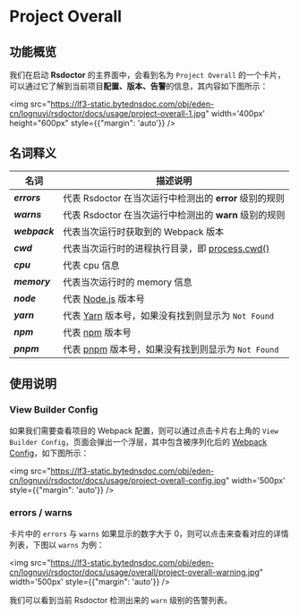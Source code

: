 # Project Overall

## 功能概览

我们在启动 **Rsdoctor** 的主界面中，会看到名为 `Project Overall` 的一个卡片，可以通过它了解到当前项目**配置、版本、告警**的信息，其内容如下图所示：

<img src="https://lf3-static.bytednsdoc.com/obj/eden-cn/lognuvj/rsdoctor/docs/usage/project-overall-1.jpg" width='400px' height="600px" style={{"margin": 'auto'}} />

## 名词释义

| 名词                  | 描述说明                                                                                                                |
| --------------------- | ----------------------------------------------------------------------------------------------------------------------- |
| <b><i>errors</i></b>  | 代表 Rsdoctor 在当次运行中检测出的 **error** 级别的规则                                                               |
| <b><i>warns</i></b>   | 代表 Rsdoctor 在当次运行中检测出的 **warn** 级别的规则                                                                |
| <b><i>webpack</i></b> | 代表当次运行时获取到的 Webpack 版本                                                                                     |
| <b><i>cwd</i></b>     | 代表当次运行时的进程执行目录，即 [process.cwd()](https://nodejs.org/dist/latest-v18.x/docs/api/process.html#processcwd) |
| <b><i>cpu</i></b>     | 代表 cpu 信息                                                                                                           |
| <b><i>memory</i></b>  | 代表当次运行时的 memory 信息                                                                                            |
| <b><i>node</i></b>    | 代表 [Node.js](https://nodejs.org/) 版本号                                                                              |
| <b><i>yarn</i></b>    | 代表 [Yarn](https://yarnpkg.com/) 版本号，如果没有找到则显示为 `Not Found`                                              |
| <b><i>npm</i></b>     | 代表 [npm](https://www.npmjs.com/) 版本号                                                                               |
| <b><i>pnpm</i></b>    | 代表 [pnpm](https://pnpm.io/) 版本号，如果没有找到则显示为 `Not Found`                                                  |

## 使用说明

### View Builder Config

如果我们需要查看项目的 Webpack 配置，则可以通过点击卡片右上角的 `View Builder Config`，页面会弹出一个浮层，其中包含被序列化后的 [Webpack Config](https://webpack.js.org/configuration/)，如下图所示：

<img src="https://lf3-static.bytednsdoc.com/obj/eden-cn/lognuvj/rsdoctor/docs/usage/project-overall-config.jpg" width='500px' style={{"margin": 'auto'}} />

### errors / warns

卡片中的 `errors` 与 `warns` 如果显示的数字大于 0，则可以点击来查看对应的详情列表，下图以 `warns` 为例：

<img src="https://lf3-static.bytednsdoc.com/obj/eden-cn/lognuvj/rsdoctor/docs/usage/overall/project-overall-warning.jpg" width='500px' style={{"margin": 'auto'}} />

我们可以看到当前 Rsdoctor 检测出来的 `warn` 级别的告警列表。
